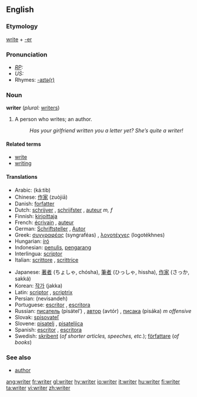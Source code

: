 ==English==

===Etymology===
[[write]] + [[-er]]

===Pronunciation===
* ''[[RP]]:'' {{IPA|/ɹaɪtə/}}
* ''US:'' {{IPA|/ɹaɪtɚ/}}
* Rhymes: [[Rhymes:English:-aɪtə(r)|-aɪtə(r)]]

===Noun===
'''writer''' (''plural:'' [[writers]])

#A person who writes; an author.
#:''Has your girlfriend written you a letter yet? She’s quite a writer!'' 

====Related terms====
*[[write]]
*[[writing]]

====Translations====
{{top}}
*Arabic: {{ARchar|[[كاتب]]}} (ká:tib) {{m}}
*Chinese: [[作家]] (zuòjiā)
*Danish: [[forfatter]]
*Dutch: [[schrijver]] {{m}}, [[schrijfster]] {{f}}, [[auteur]] ''m, f''
*Finnish: [[kirjoittaja]]
*French: [[écrivain]] {{m}}, [[auteur]] {{m}}
*German: [[Schriftsteller]] {{m}}, [[Autor]] {{m}}
*Greek: [[συγγραφέας]] (syngraféas) {{m}}, [[λογοτέχνες]] (logotékhnes) {{p}}
*Hungarian: [[író]]
*Indonesian: [[tulis|penulis]], [[karang|pengarang]]
*Interlingua: [[scriptor]]
*Italian: [[scrittore]] {{m}}, [[scrittrice]] {{f}} 
{{mid}}
*Japanese: [[著者]] (ちょしゃ, chósha), [[筆者]] (ひっしゃ, hissha), [[作家]] (さっか, sakká)
*Korean: [[작가]] (jakka)
*Latin: [[scriptor]] {{m}}, [[scriptrix]] {{f}}
*Persian: {{FAchar|[[نویسنده]]}} (nevisandeh)
*Portuguese: [[escritor]] {{m}}, [[escritora]] {{f}}
*Russian: [[писатель]] (pisátel’) {{m}}, [[автор]] (avtór) {{m}}, [[писака]] (pisáka) ''m offensive''
*Slovak: [[spisovateľ]]
*Slovene: [[pisatelj]] {{m}}, [[pisateljica]] {{f}}
*Spanish: [[escritor]] {{m}}, [[escritora]] {{f}}
*Swedish: [[skribent]] {{c}} (''of shorter articles, speeches, etc.''); [[författare]] {{c}} (''of books'')
{{bottom}}

===See also===
*[[author]]

[[ang:writer]]
[[fr:writer]]
[[gl:writer]]
[[hy:writer]]
[[io:writer]]
[[it:writer]]
[[hu:writer]]
[[fi:writer]]
[[ta:writer]]
[[vi:writer]]
[[zh:writer]]